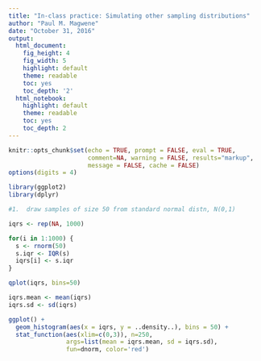 ```yaml
---
title: "In-class practice: Simulating other sampling distributions"
author: "Paul M. Magwene"
date: "October 31, 2016"
output:
  html_document:
    fig_height: 4
    fig_width: 5
    highlight: default
    theme: readable
    toc: yes
    toc_depth: '2'
  html_notebook:
    highlight: default
    theme: readable
    toc: yes
    toc_depth: 2
---
```

  
```r
knitr::opts_chunk$set(echo = TRUE, prompt = FALSE, eval = TRUE, 
                      comment=NA, warning = FALSE, results="markup",
                      message = FALSE, cache = FALSE)
options(digits = 4)
```


```r
library(ggplot2)
library(dplyr)
```



```r
#1.  draw samples of size 50 from standard normal distn, N(0,1)

iqrs <- rep(NA, 1000)

for(i in 1:1000) {
  s <- rnorm(50)
  s.iqr <- IQR(s)
  iqrs[i] <- s.iqr
}

qplot(iqrs, bins=50)
```

```r
iqrs.mean <- mean(iqrs)
iqrs.sd <- sd(iqrs)

ggplot() + 
  geom_histogram(aes(x = iqrs, y = ..density..), bins = 50) +
  stat_function(aes(xlim=c(0,3)), n=250, 
                args=list(mean = iqrs.mean, sd = iqrs.sd), 
                fun=dnorm, color='red')

```


